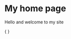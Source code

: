 ---
---
# My home page

Hello and welcome to my site

<Scriptify>
{
    <script>
        const a = 3;
        const b = 2;
        const c = 10;
        const d = 100;
        console.log(a*b);
    </script>
}
</Scriptify>